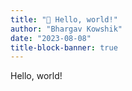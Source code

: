 ```yaml
---
title: "👋 Hello, world!"
author: "Bhargav Kowshik"
date: "2023-08-08"
title-block-banner: true
---
```


Hello, world!
